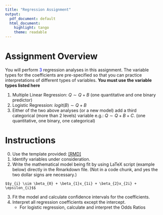 ```yaml
---
title: "Regression Assignment"
output:
  pdf_document: default
  html_document:
    highlight: tango
    theme: readable
---
```


<!---
put confounding back in here
--->

# Assignment Overview

You will perform <span style="color:blue">3</span> regression analyses in this assignment. 
The variable types for the coefficients are pre-specified so that you can practice interpretations of different types of variables. **You must use the variable types listed here**

1. Multiple Linear Regression: $Q \sim Q + B$ (one quantitative and one binary predictor)
2. Logistic Regression: $logit(B) \sim Q + B$ 
3. Either of the two above analyses (or a new model) add a third categorical (more than 2 levels) variable e.g.: $Q \sim  Q + B + C$. (one quantitative, one binary, one categorical)

# Instructions

0. Use the template provided: [[RMD]](hw10_regression_template.Rmd)
1. Identify variables under consideration. 
2. Write the mathematical model being fit by using LaTeX script (example below) directly in the Rmarkdown file. (Not in a code chunk, and yes the two dollar signs are necessary.)

`$$y_{i} \sim \beta_{0} + \beta_{1}x_{1i} + \beta_{2}x_{2i} + \epsilon_{i}$$`

3. Fit the model and calculate confidence intervals for the coefficients.
4. Interpret all regression coefficients except the intercept. 
    - For logistic regression, calculate and interpret the Odds Ratios

